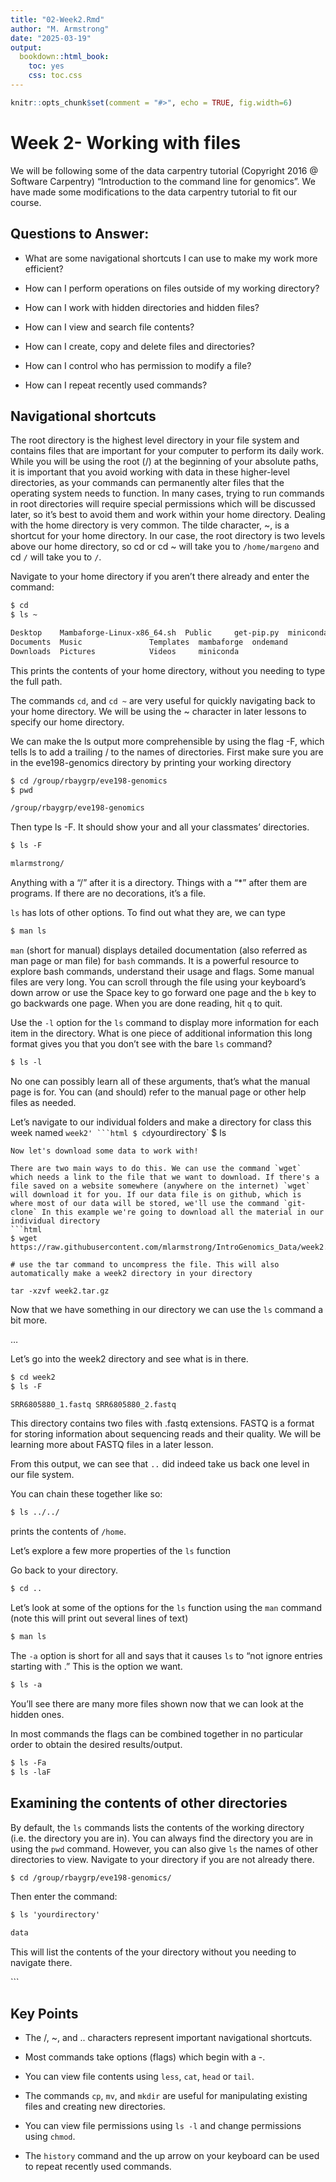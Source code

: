 ```yaml
---
title: "02-Week2.Rmd"
author: "M. Armstrong"
date: "2025-03-19"
output:
  bookdown::html_book:
    toc: yes
    css: toc.css
---
```

```r
knitr::opts_chunk$set(comment = "#>", echo = TRUE, fig.width=6)
```

# Week 2- Working with files
We will be following some of the data carpentry tutorial (Copyright 2016 @ Software Carpentry) "Introduction to the command line for genomics". We have made some modifications to the data carpentry tutorial to fit our course. 

## Questions to Answer:

+ What are some navigational shortcuts I can use to make my work more efficient?

+ How can I perform operations on files outside of my working directory?

+ How can I work with hidden directories and hidden files?

+ How can I view and search file contents?

+ How can I create, copy and delete files and directories?

+ How can I control who has permission to modify a file?

+ How can I repeat recently used commands?

## Navigational shortcuts

The root directory is the highest level directory in your file system and contains files that are important for your computer to perform its daily work. While you will be using the root (/) at the beginning of your absolute paths, it is important that you avoid working with data in these higher-level directories, as your commands can permanently alter files that the operating system needs to function. In many cases, trying to run commands in root directories will require special permissions which will be discussed later, so it’s best to avoid them and work within your home directory. Dealing with the home directory is very common. The tilde character, ~, is a shortcut for your home directory. In our case, the root directory is two levels above our home directory, so cd or cd ~ will take you to `/home/margeno` and cd `/` will take you to `/`. 

Navigate to your home directory if you aren't there already and enter the command:
```html
$ cd 
$ ls ~

Desktop    Mambaforge-Linux-x86_64.sh  Public	  get-pip.py  miniconda.sh
Documents  Music		       Templates  mambaforge  ondemand
Downloads  Pictures		       Videos	  miniconda

```

This prints the contents of your home directory, without you needing to type the full path.

The commands `cd`, and `cd ~` are very useful for quickly navigating back to your home directory. We will be using the ~ character in later lessons to specify our home directory.


We can make the ls output more comprehensible by using the flag -F, which tells ls to add a trailing / to the names of directories. First make sure you are in the eve198-genomics directory by printing your working directory
```html
$ cd /group/rbaygrp/eve198-genomics
$ pwd
```
```html
/group/rbaygrp/eve198-genomics
```
Then type ls -F. It should show your and all your classmates' directories. 

```html
$ ls -F
```
```html
mlarmstrong/
```

Anything with a “/” after it is a directory. Things with a “*” after them are programs. If there are no decorations, it’s a file.

`ls` has lots of other options. To find out what they are, we can type

```html
$ man ls
```

`man` (short for manual) displays detailed documentation (also referred as man page or man file) for `bash` commands. It is a powerful resource to explore bash commands, understand their usage and flags. Some manual files are very long. You can scroll through the file using your keyboard’s down arrow or use the Space key to go forward one page and the `b` key to go backwards one page. When you are done reading, hit `q` to quit.

Use the `-l` option for the `ls` command to display more information for each item in the directory. What is one piece of additional information this long format gives you that you don’t see with the bare `ls` command?

```html
$ ls -l
```

No one can possibly learn all of these arguments, that’s what the manual page is for. You can (and should) refer to the manual page or other help files as needed.


Let's navigate to our individual folders and make a directory for class this week named `week2'
```html
$ cd `yourdirectory`
$ ls
```
Now let's download some data to work with! 

There are two main ways to do this. We can use the command `wget` which needs a link to the file that we want to download. If there's a file saved on a website somewhere (anywhere on the internet) `wget` will download it for you. If our data file is on github, which is where most of our data will be stored, we'll use the command `git-clone` In this example we're going to download all the material in our individual directory
```html
$ wget https://raw.githubusercontent.com/mlarmstrong/IntroGenomics_Data/week2.tar.gz

# use the tar command to uncompress the file. This will also automatically make a week2 directory in your directory

tar -xzvf week2.tar.gz
```

Now that we have something in our directory we can use the `ls` command a bit more.

...

Let’s go into the week2 directory and see what is in there.

```html
$ cd week2
$ ls -F
```

```html
SRR6805880_1.fastq SRR6805880_2.fastq
```

This directory contains two files with .fastq extensions. FASTQ is a format for storing information about sequencing reads and their quality. We will be learning more about FASTQ files in a later lesson.


From this output, we can see that `..` did indeed take us back one level in our file system.

You can chain these together like so:

```html
$ ls ../../
```
prints the contents of `/home`.

Let's explore a few more properties of the `ls` function

Go back to your directory.

```html
$ cd ..
```

Let's look at some of the options for the `ls` function using the `man` command (note this will print out several lines of text)

```html
$ man ls
```
The `-a` option is short for all and says that it causes `ls` to “not ignore entries starting with .” This is the option we want.

```html
$ ls -a

```
You'll see there are many more files shown now that we can look at the hidden ones. 

In most commands the flags can be combined together in no particular order to obtain the desired results/output.

```html
$ ls -Fa
$ ls -laF
```

## Examining the contents of other directories

By default, the `ls` commands lists the contents of the working directory (i.e. the directory you are in). You can always find the directory you are in using the `pwd` command. However, you can also give `ls` the names of other directories to view. Navigate to your directory if you are not already there.

```html
$ cd /group/rbaygrp/eve198-genomics/
```

Then enter the command:

```html
$ ls 'yourdirectory'

data
```

This will list the contents of the your directory without you needing to navigate there.



```

## Key Points
+ The /, ~, and .. characters represent important navigational shortcuts.

+ Most commands take options (flags) which begin with a -.

+ You can view file contents using `less`, `cat`, `head` or `tail`.

+ The commands `cp`, `mv`, and `mkdir` are useful for manipulating existing files and creating new directories.

+ You can view file permissions using `ls -l` and change permissions using `chmod`.

+ The `history` command and the up arrow on your keyboard can be used to repeat recently used commands.
